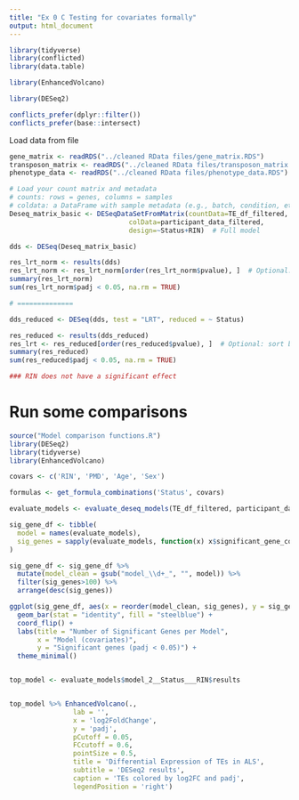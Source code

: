 ---
title: "Ex 0 C Testing for covariates formally"
output: html_document
---


```{r}
library(tidyverse)
library(conflicted)
library(data.table)

library(EnhancedVolcano)

library(DESeq2)

conflicts_prefer(dplyr::filter())
conflicts_prefer(base::intersect)
```


Load data from file
```{r}

gene_matrix <- readRDS("../cleaned RData files/gene_matrix.RDS")
transposon_matrix <- readRDS("../cleaned RData files/transposon_matrix.RDS")
phenotype_data <- readRDS("../cleaned RData files/phenotype_data.RDS")

```

```{r}

# Load your count matrix and metadata
# counts: rows = genes, columns = samples
# coldata: a DataFrame with sample metadata (e.g., batch, condition, etc.)
Deseq_matrix_basic <- DESeqDataSetFromMatrix(countData=TE_df_filtered, 
                              colData=participant_data_filtered, 
                              design=~Status+RIN)  # Full model

dds <- DESeq(Deseq_matrix_basic)

res_lrt_norm <- results(dds)
res_lrt_norm <- res_lrt_norm[order(res_lrt_norm$pvalue), ]  # Optional: sort by p-value
summary(res_lrt_norm)
sum(res_lrt_norm$padj < 0.05, na.rm = TRUE)

# ==============

dds_reduced <- DESeq(dds, test = "LRT", reduced = ~ Status)

res_reduced <- results(dds_reduced)
res_lrt <- res_reduced[order(res_reduced$pvalue), ]  # Optional: sort by p-value
summary(res_reduced)
sum(res_reduced$padj < 0.05, na.rm = TRUE)

### RIN does not have a significant effect

```


# Run some comparisons
```{r}
source("Model comparison functions.R")
library(DESeq2)
library(tidyverse)
library(EnhancedVolcano)

covars <- c('RIN', 'PMD', 'Age', 'Sex')

formulas <- get_formula_combinations('Status', covars)

evaluate_models <- evaluate_deseq_models(TE_df_filtered, participant_data_filtered, formulas)

sig_gene_df <- tibble(
  model = names(evaluate_models),
  sig_genes = sapply(evaluate_models, function(x) x$significant_gene_count)
)

sig_gene_df <- sig_gene_df %>%
  mutate(model_clean = gsub("model_\\d+_", "", model)) %>%
  filter(sig_genes>100) %>%
  arrange(desc(sig_genes))

ggplot(sig_gene_df, aes(x = reorder(model_clean, sig_genes), y = sig_genes)) +
  geom_bar(stat = "identity", fill = "steelblue") +
  coord_flip() +
  labs(title = "Number of Significant Genes per Model",
       x = "Model (covariates)",
       y = "Significant genes (padj < 0.05)") +
  theme_minimal()


top_model <- evaluate_models$model_2__Status___RIN$results


top_model %>% EnhancedVolcano(.,
                lab = '',
                x = 'log2FoldChange',
                y = 'padj',
                pCutoff = 0.05,
                FCcutoff = 0.6,
                pointSize = 0.5,
                title = 'Differential Expression of TEs in ALS',
                subtitle = 'DESeq2 results',
                caption = 'TEs colored by log2FC and padj',
                legendPosition = 'right')
  
```

